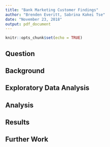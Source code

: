 ```yaml
---
title: "Bank Marketing Customer Findings"
author: "Brenden Everitt, Sabrina Kakei Tse"
date: "November 23, 2018"
output: pdf_document
---
```


```r
knitr::opts_chunk$set(echo = TRUE)
```

## Question

## Background

## Exploratory Data Analysis

## Analysis

## Results

## Further Work
